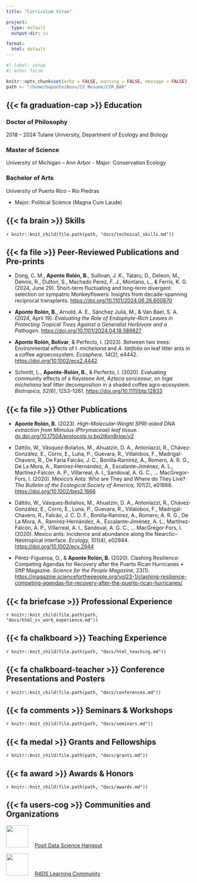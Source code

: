 ```yaml
---
title: "Curriculum Vitae"

project:
  type: default
  output-dir: cv

format: 
  html: default
---
```


```r
#| label: setup
#| echo: false

knitr::opts_chunk$set(echo = FALSE, warning = FALSE, message = FALSE)
path <- "/home/baponte/Boxx/CV_Resume/CVR_BAR"
```

## {{< fa graduation-cap >}} Education



### Doctor of Philosophy 
[2018 – 2024]{.cv-date}
Tulane University, Department of Ecology and Biology 

### Master of Science
University of Michigan – Ann Arbor
-   Major: Conservation Ecology

### Bachelor of Arts
University of Puerto Rico – Rio Piedras

-   Major: Political Science (Magna Cum Laude)

## {{< fa brain >}} Skills

<!-- ## {{< fa cogs >}} Technical -->

`r knitr::knit_child(file.path(path, "docs/technical_skills.md"))`

## {{< fa file >}} Peer-Reviewed Publications and Pre-prints

-   Dong, C. M., **Aponte Rolón, B.**, Sullivan, J. K., Tataru, D., Deleon, M., Dennis, R., Dutton, S., Machado Perez, F. J., Montano, L., & Ferris, K. G. (2024, June 29). Short-term fluctuating and long-term divergent selection on sympatric Monkeyflowers: Insights from decade-spanning reciprocal transplants. <https://doi.org/10.1101/2024.06.26.600870>

-   **Aponte Rolón, B.**, Arnold, A. E., Sánchez Juliá, M., & Van Bael, S. A. (2024, April 19). *Evaluating the Role of Endophyte-Rich Leaves in Protecting Tropical Trees Against a Generalist Herbivore and a Pathogen.* <https://doi.org/10.1101/2024.04.18.589827>

-   **Aponte Rolón, Bolívar**, & Perfecto, I. (2023). Between two trees: Environmental effects of *I. micheliana* and *A. latifolia* on leaf litter ants in a coffee agroecosystem. *Ecosphere, 14(2)*, e4442. <https://doi.org/10.1002/ecs2.4442>

-   Schmitt, L., **Aponte-Rolón, B.**, & Perfecto, I. (2020). Evaluating community effects of a Keystone Ant, *Azteca sericeasur*, on *Inga micheliana* leaf litter decomposition in a shaded coffee agro-ecosystem. *Biotropica, 52(6)*, 1253–1261. <https://doi.org/10.1111/btp.12833>

## {{< fa file >}} Other Publications

-   **Aponte Rolón, B.** (2023). *High-Molecular-Weight SPRI-aided DNA extraction from Mimulus (Phrymaceae) leaf tissue.* [dx.doi.org/10.17504/protocols.io.bp2l6xn8rlqe/v2](dx.doi.org/10.17504/protocols.io.bp2l6xn8rlqe/v2)

-   Dáttilo, W., Vásquez‐Bolaños, M., Ahuatzin, D. A., Antoniazzi, R., Chávez‐González, E., Corro, E., Luna, P., Guevara, R., Villalobos, F., Madrigal‐Chavero, R., De Faria Falcão, J. C., Bonilla‐Ramírez, A., Romero, A. R. G., De La Mora, A., Ramírez‐Hernández, A., Escalante‐Jiménez, A. L., Martínez‐Falcón, A. P., Villarreal, A. I., Sandoval, A. G. C., … MacGregor‐Fors, I. (2020). Mexico’s Ants: Who are They and Where do They Live? *The Bulletin of the Ecological Society of America, 101(2)*, e01666. <https://doi.org/10.1002/bes2.1666>

-   Dáttilo, W., Vásquez‐Bolaños, M., Ahuatzin, D. A., Antoniazzi, R., Chávez‐González, E., Corro, E., Luna, P., Guevara, R., Villalobos, F., Madrigal‐Chavero, R., Falcão, J. C. D. F., Bonilla‐Ramírez, A., Romero, A. R. G., De La Mora, A., Ramírez‐Hernández, A., Escalante‐Jiménez, A. L., Martínez‐Falcón, A. P., Villarreal, A. I., Sandoval, A. G. C., … MacGregor‐Fors, I. (2020). Mexico ants: Incidence and abundance along the Nearctic–Neotropical interface. *Ecology, 101(4)*, e02944. <https://doi.org/10.1002/ecy.2944>

-   Pérez-Figueroa, O., & **Aponte Rolón, B.** (2020). Clashing Resilience: Competing Agendas for Recovery after the Puerto Rican Hurricanes • SftP Magazine. *Science for the People Magazine*, 23(1). <https://magazine.scienceforthepeople.org/vol23-1/clashing-resilience-competing-agendas-for-recovery-after-the-puerto-rican-hurricanes/>

## {{< fa briefcase >}} Professional Experience

`r knitr::knit_child(file.path(path, "docs/html_cv_work_experience.md"))`

## {{< fa chalkboard >}} Teaching Experience

`r knitr::knit_child(file.path(path, "docs/html_teaching.md"))`

## {{< fa chalkboard-teacher >}} Conference Presentations and Posters

`r knitr::knit_child(file.path(path, "docs/conferences.md"))`

## {{< fa comments >}} Seminars & Workshops

`r knitr::knit_child(file.path(path, "docs/seminars.md"))`

## {{< fa medal >}} Grants and Fellowships

`r knitr::knit_child(file.path(path, "docs/grants.md"))`

## {{< fa award >}} Awards & Honors

`r knitr::knit_child(file.path(path, "docs/awards.md"))`

## {{< fa users-cog >}} Communities and Organizations

![](../assets/img/dsh.webp){width="60px" fig-alt="Data Science Hangout logo" style="padding-right:1em"} [Posit Data Science Hangout](https://posit.co/data-science-hangout/)

![](../assets/img/r4ds.webp){width="60px" fig-alt="R4DS logo" style="padding-right:1em"} [R4DS Learning Community](https://rfordatasci.com/)
